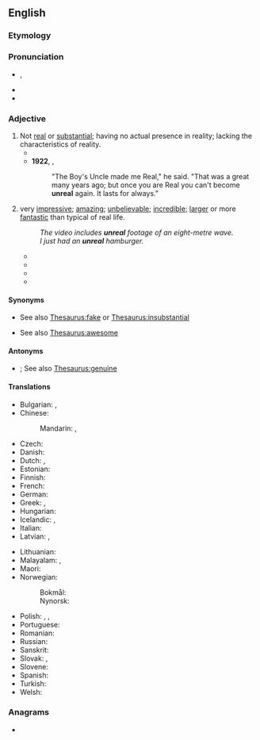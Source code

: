 ==English==

===Etymology===
{{prefix|en|un|real}}

===Pronunciation===
* {{enPR|ŭn-rēl'}}, {{IPA|en|/ʌnˈɹi.əl/}}
* {{audio|en|LL-Q1860 (eng)-Vealhurl-unreal.wav |Audio (UK)}}
* {{rhymes|en|iːəl|s=3}}

===Adjective===
{{en-adj}}

# Not [[real]] or [[substantial]]; having no actual presence in reality; lacking the characteristics of reality.
#* {{quote-journal|1=en|year=1899|month=Feb|author=Joseph Conrad|authorlink=Joseph Conrad|title=The Heart of Darkness|journal=Blackwood's Edinburgh Magazine|page=212|passage=The word &lsquo;ivory&rsquo; rang in the air, was whispered, was sighed. You would think they were praying to it. A taint of imbecile rapacity blew through it all, like a whiff from some corpse. By Jove! I&rsquo;ve never seen anything so '''unreal''' in my life.}}
#* '''1922''', {{w|Margery Williams}}, ''{{w|The Velveteen Rabbit}}''
#*: "The Boy's Uncle made me Real," he said. "That was a great many years ago; but once you are Real you can't become '''unreal''' again. It lasts for always."
# {{lb|en|informal}} very [[impressive]]; [[amazing]]; [[unbelievable]]; [[incredible]]; [[larger]] or more [[fantastic]] than typical of real life.
#: ''The video includes '''unreal''' footage of an eight-metre wave.''
#: ''I just had an '''unreal''' hamburger.''
#* {{quote-book|en| title=F/32 | page=205 | year=1990 | author=Eurydice | passage=He stops his cab at every traffic light, unrolls his window and calls out to the other drivers: "I've got a movie star in the car! Follow me down to see her come out. She is '''unreal''', man! I am in seventh heaven! I have a dream!"}}
#* {{quote-book|en|title=Get What's Coming| page=60| author=Sam Reaves| year=1995| passage="She just set me up" "Now that's '''unreal''', man. I mean, we're talking about a fairly considerable sum here, aren't we, Dexter?" "Listen to me. She set me up, with a dude she was cheatin' on me with}}
#* {{quote-book|en|title=Manila Demon| page=102| author=Thomas Maul| year=2012| passage=“Yeah, she does have a certain mental toughness that is '''unreal''',” agreed Berto. “I really don't think of her as a girl, I mean, it's like she's a tough buddy or tough sister to me.” }}
#* {{quote-book|en|title=The Imaginarium Machine| page=13| author=John Adrian Tomlin| year=2011| passage=He walks around and tries to pluck a flower on the ground. david exclaims, “Holy shit, this is '''unreal'''! i can feel the flower, the heat from the sun, and i can even hear the wind! The smells are so vibrant! How could i possibly be smelling flowers?}}

====Synonyms====
* {{sense|not real}} See also [[Thesaurus:fake]] or [[Thesaurus:insubstantial]]
* {{sense|very impressive}} See also [[Thesaurus:awesome]]

====Antonyms====
* {{sense|not real}} {{l|en|real}}; See also [[Thesaurus:genuine]]

====Translations====
{{trans-top|not real}}
* Bulgarian: {{t+|bg|недействи́телен}}, {{t+|bg|въобража́ем}}
* Chinese:
*: Mandarin: {{t|cmn|[[不]][[真實]][[的]]}}, {{t|cmn|[[不]][[真实]][[的]]|tr=bù zhēnshí de}}
* Czech: {{t+|cs|neskutečný}}
* Danish: {{t|da|uvirkelig}}
* Dutch: {{t+|nl|onwerkelijk}}, {{t+|nl|irreëel}}
* Estonian: {{t|et|ebatõeline}}
* Finnish: {{t|fi|epätodellinen}}
* French: {{t+|fr|irréel}}
* German: {{t+|de|unwirklich}}
* Greek: {{t+|el|ανύπαρκτος}}, {{t+|el|φανταστικός}}
* Hungarian: {{t|hu|nem valódi}}
* Icelandic: {{t+|is|óraunverulegur}}, {{t|is|ímyndaður}}
* Italian: {{t+|it|irreale}}
* Latvian: {{t|lv|nereāls}}, {{t|lv|ireāls}}
{{trans-mid}}
* Lithuanian: {{t|lt|nerealus}}
* Malayalam: {{t|ml|അയഥാർത്ഥ}}, {{t+|ml|മിഥ്യ}}
* Maori: {{t|mi|mariko}}
* Norwegian:
*: Bokmål: {{t|nb|uvirkelig}}
*: Nynorsk: {{t|nn|uverkeleg}}
* Polish: {{t+|pl|nierealny}}, {{t+|pl|nierzeczywisty}}, {{t+|pl|umowny}}
* Portuguese: {{t+|pt|irreal}}
* Romanian: {{t|ro|nereal}}
* Russian: {{t+|ru|нереа́льный}}
* Sanskrit: {{t+|sa|असत्}}
* Slovak: {{t|sk|neskutočný}}, {{t|sk|nereálny}}
* Slovene: {{t|sl|neresničen}}
* Spanish: {{t|es|irreal}}
* Turkish: {{t+|tr|gerçek dışı}}
* Welsh: {{t+|cy|afreal}}
{{trans-bottom}}

===Anagrams===
* {{anagrams|en|a=aelnru|Launer|Lauren|neural|ulnare}}
